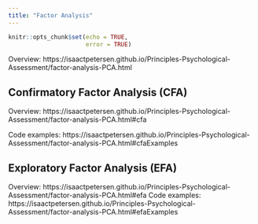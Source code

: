 ```yaml
---
title: "Factor Analysis"
---
```


```r
knitr::opts_chunk$set(echo = TRUE,
                      error = TRUE)
```

Overview:
https://isaactpetersen.github.io/Principles-Psychological-Assessment/factor-analysis-PCA.html

## Confirmatory Factor Analysis (CFA)

Overview:
https://isaactpetersen.github.io/Principles-Psychological-Assessment/factor-analysis-PCA.html#cfa

Code examples:
https://isaactpetersen.github.io/Principles-Psychological-Assessment/factor-analysis-PCA.html#cfaExamples

## Exploratory Factor Analysis (EFA)

Overview:
https://isaactpetersen.github.io/Principles-Psychological-Assessment/factor-analysis-PCA.html#efa
Code examples:
https://isaactpetersen.github.io/Principles-Psychological-Assessment/factor-analysis-PCA.html#efaExamples
